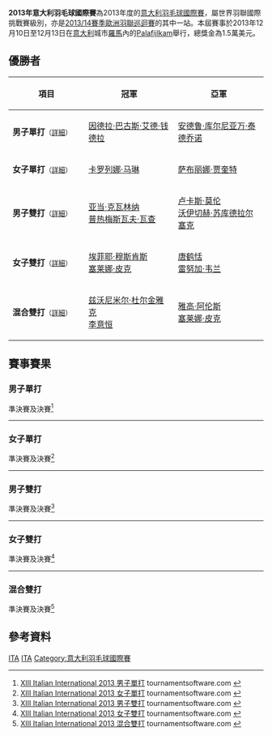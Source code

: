 {{noteTA|G1=Badminton}}
{{infobox badminton event
|name           = 2013年意大利羽毛球國際賽
|image          = 
|size           = 
|caption        =
|dates          = 2013年12月10日－12月13日
|number_edition = 
|level          = 4A
|prize_money    = 1.5萬美元
|location       = {{ITA}}[[羅馬|羅馬]]
|venue          = Palafijlkam
|previous       = 2011年意大利羽毛球國際賽 
|next           = 2014年意大利羽毛球國際賽
}}
'''2013年意大利羽毛球國際賽'''為2013年度的[[意大利羽毛球國際賽|意大利羽毛球國際賽]]，屬世界羽聯國際挑戰賽級別，亦是[[2013/14賽季歐洲羽聯巡迴賽|2013/14賽季歐洲羽聯巡迴賽]]的其中一站。本屆賽事於2013年12月10日至12月13日在[[意大利|意大利]]城市[[羅馬|羅馬]]內的[[Palafijlkam|Palafijlkam]]舉行，總獎金為1.5萬美元。

== 優勝者 ==
{| class=wikitable style="font-size:small"
!width="200"|項目
!width="250"|冠軍
!width="250"|亞軍
|-
|'''男子單打'''<small>（[[#男子單打|詳細]]）</small>
|{{flagicon|ITA}} [[因德拉·巴古斯·艾德·钱德拉|因德拉·巴古斯·艾德·钱德拉]]
|{{flagicon|INA}} [[安德鲁·库尔尼亚万·泰德乔诺|安德鲁·库尔尼亚万·泰德乔诺]]
|-
|'''女子單打'''<small>（[[#女子單打|詳細]]）</small>
|{{flagicon|ESP}} [[卡罗列娜·马琳|卡罗列娜·马琳]]
|{{flagicon|SUI}} [[萨布丽娜·贾奎特|萨布丽娜·贾奎特]]
|-
|'''男子雙打'''<small>（[[#男子雙打|詳細]]）</small>
|{{flagicon|POL}} [[亚当·克瓦林纳|亚当·克瓦林纳]]<br/>{{flagicon|POL}} [[普热梅斯瓦夫·瓦查|普热梅斯瓦夫·瓦查]]
|{{flagicon|POL}} [[卢卡斯·莫伦|卢卡斯·莫伦]]<br/>{{flagicon|POL}} [[沃伊切赫·苏库德拉尔塞克|沃伊切赫·苏库德拉尔塞克]]
|-
|'''女子雙打'''<small>（[[#女子雙打|詳細]]）</small>
|{{flagicon|NED}} [[埃菲耶·穆斯肯斯|埃菲耶·穆斯肯斯]]<br/>{{flagicon|NED}} [[塞莱娜·皮克|塞莱娜·皮克]]
|{{flagicon|AUS}} [[唐鹤恬|唐鹤恬]]<br/>{{flagicon|AUS}} [[雷努加·韦兰|雷努加·韦兰]]
|-
|'''混合雙打'''<small>（[[#混合雙打|詳細]]）</small>
|{{flagicon|CRO}} [[兹沃尼米尔·杜尔金雅克|兹沃尼米尔·杜尔金雅克]]<br/>{{flagicon|USA}} [[李意恒|李意恒]]
|{{flagicon|NED}} [[雅高·阿伦斯|雅高·阿伦斯]]<br/>{{flagicon|NED}} [[塞莱娜·皮克|塞莱娜·皮克]]
|}

== 賽事賽果 ==
=== 男子單打 ===
;準決賽及決賽<ref name="MS">[http://bwf.tournamentsoftware.com/sport/draw.aspx?id=8A971489-9F07-4DA8-A517-97F4BE3726C8&draw=2 XIII Italian International 2013 男子單打] tournamentsoftware.com {{en}}</ref>
{{4TeamBracket-Tennis3-v2
| team-width=200
| RD1-seed1=1
| RD1-team1={{flagicon|FIN}} [[维莱·朗|维莱·朗]]
| RD1-score1-1='''21
| RD1-score1-2=14
| RD1-score1-3=6
| RD1-seed2=
| RD1-team2='''{{flagicon|INA}} [[安德鲁·库尔尼亚万·泰德乔诺|安德鲁·库尔尼亚万·泰德乔诺]]
| RD1-score2-1=13
| RD1-score2-2='''21
| RD1-score2-3='''21

| RD1-seed3=Q
| RD1-team3='''{{flagicon|ITA}} [[因德拉·巴古斯·艾德·钱德拉|因德拉·巴古斯·艾德·钱德拉]]
| RD1-score3-1='''21
| RD1-score3-2='''21
| RD1-score3-3=
| RD1-seed4=8
| RD1-team4={{flagicon|DEN}} [[埃米尔·霍尔斯特|埃米尔·霍尔斯特]]
| RD1-score4-1=17
| RD1-score4-2=8
| RD1-score4-3=

| RD2-seed1=
| RD2-team1={{flagicon|INA}} [[安德鲁·库尔尼亚万·泰德乔诺|安德鲁·库尔尼亚万·泰德乔诺]]
| RD2-score1-1='''21
| RD2-score1-2=15
| RD2-score1-3=12
| RD2-seed2=Q
| RD2-team2='''{{flagicon|ITA}} [[因德拉·巴古斯·艾德·钱德拉|因德拉·巴古斯·艾德·钱德拉]]
| RD2-score2-1=19
| RD2-score2-2='''21
| RD2-score2-3='''21
}}
----

=== 女子單打 ===
;準決賽及決賽<ref name="WS">[http://bwf.tournamentsoftware.com/sport/draw.aspx?id=8A971489-9F07-4DA8-A517-97F4BE3726C8&draw=4 XIII Italian International 2013 女子單打] {{Wayback|url=http://bwf.tournamentsoftware.com/sport/draw.aspx?id=8A971489-9F07-4DA8-A517-97F4BE3726C8&draw=4 |date=20210716010409 }} tournamentsoftware.com {{en}}</ref>
{{4TeamBracket-Tennis3-v2
| team-width=200
| RD1-seed1=1
| RD1-team1='''{{flagicon|ESP}} [[卡罗列娜·马琳|卡罗列娜·马琳]]
| RD1-score1-1='''21
| RD1-score1-2='''21
| RD1-score1-3=
| RD1-seed2=
| RD1-team2={{flagicon|USA}} [[张蓓雯|张蓓雯]]
| RD1-score2-1=13
| RD1-score2-2=12
| RD1-score2-3=

| RD1-seed3=4
| RD1-team3={{flagicon|FRA}} [[萨申纳·维尼斯·瓦汉|萨申纳·维尼斯·瓦汉]]
| RD1-score3-1=19
| RD1-score3-2='''21
| RD1-score3-3=20
| RD1-seed4=8
| RD1-team4='''{{flagicon|SUI}} [[萨布丽娜·贾奎特|萨布丽娜·贾奎特]]
| RD1-score4-1='''21
| RD1-score4-2=8
| RD1-score4-3='''22

| RD2-seed1=1
| RD2-team1='''{{flagicon|ESP}} [[卡罗列娜·马琳|卡罗列娜·马琳]]
| RD2-score1-1='''21
| RD2-score1-2='''21
| RD2-score1-3=
| RD2-seed2=8
| RD2-team2={{flagicon|SUI}} [[萨布丽娜·贾奎特|萨布丽娜·贾奎特]]
| RD2-score2-1=15
| RD2-score2-2=14
| RD2-score2-3=
}}
----

=== 男子雙打 ===
;準決賽及決賽<ref name="MD">[http://bwf.tournamentsoftware.com/sport/draw.aspx?id=8A971489-9F07-4DA8-A517-97F4BE3726C8&draw=6 XIII Italian International 2013 男子雙打] tournamentsoftware.com {{en}}</ref>
{{4TeamBracket-Tennis3-v2
| team-width=200
| RD1-seed1=1
| RD1-team1='''{{flagicon|POL}} [[亚当·克瓦林纳|亚当·克瓦林纳]]<br/> {{flagicon|POL}} [[普热梅斯瓦夫·瓦查|普热梅斯瓦夫·瓦查]]
| RD1-score1-1='''21
| RD1-score1-2='''29
| RD1-score1-3=
| RD1-seed2=5
| RD1-team2={{flagicon|INA}} [[克里斯托弗·鲁斯迪安托|克里斯托弗·鲁斯迪安托]]<br/> {{flagicon|INA}} [[Trikusuma_Wardhana|Trikusuma Wardhana]]
| RD1-score2-1=16
| RD1-score2-2=27
| RD1-score2-3=

| RD1-seed3=6
| RD1-team3={{flagicon|FRA}} [[巴蒂斯特·卡雷姆|巴蒂斯特·卡雷姆]]<br/> {{flagicon|FRA}} [[罗南·拉巴尔|罗南·拉巴尔]]
| RD1-score3-1=13
| RD1-score3-2=16
| RD1-score3-3=
| RD1-seed4=2
| RD1-team4='''{{flagicon|POL}} [[卢卡斯·莫伦|卢卡斯·莫伦]]<br/> {{flagicon|POL}} [[沃伊切赫·苏库德拉尔塞克|沃伊切赫·苏库德拉尔塞克]]
| RD1-score4-1='''21
| RD1-score4-2='''21
| RD1-score4-3=

| RD2-seed1=1
| RD2-team1='''{{flagicon|POL}} [[亚当·克瓦林纳|亚当·克瓦林纳]]<br/> {{flagicon|POL}} [[普热梅斯瓦夫·瓦查|普热梅斯瓦夫·瓦查]]
| RD2-score1-1='''23
| RD2-score1-2='''21
| RD2-score1-3=
| RD2-seed2=2
| RD2-team2={{flagicon|POL}} [[卢卡斯·莫伦|卢卡斯·莫伦]]<br/> {{flagicon|POL}} [[沃伊切赫·苏库德拉尔塞克|沃伊切赫·苏库德拉尔塞克]]
| RD2-score2-1=21
| RD2-score2-2=17
| RD2-score2-3=
}}
----

=== 女子雙打 ===
;準決賽及決賽<ref name="WD">[http://bwf.tournamentsoftware.com/sport/draw.aspx?id=8A971489-9F07-4DA8-A517-97F4BE3726C8&draw=8 XIII Italian International 2013 女子雙打] tournamentsoftware.com {{en}}</ref>
{{4TeamBracket-Tennis3-v2
| team-width=200
| RD1-seed1=Q
| RD1-team1='''{{flagicon|AUS}} [[唐鹤恬|唐鹤恬]]<br/> {{flagicon|AUS}} [[雷努加·韦兰|雷努加·韦兰]]
| RD1-score1-1='''21
| RD1-score1-2='''21
| RD1-score1-3=
| RD1-seed2=4
| RD1-team2={{flagicon|DEN}} [[莉娜·格雷巴克|莉娜·格雷巴克]]<br/> {{flagicon|DEN}} [[玛丽亚·赫斯波|玛丽亚·赫斯波]]
| RD1-score2-1=17
| RD1-score2-2=12
| RD1-score2-3=

| RD1-seed3=3
| RD1-team3={{flagicon|BUL}} [[加夫列拉·斯托伊娃|加夫列拉·斯托伊娃]]<br/> {{flagicon|BUL}} [[斯蒂法尼·斯托伊娃|斯蒂法尼·斯托伊娃]]
| RD1-score3-1='''21
| RD1-score3-2=9
| RD1-score3-3=22
| RD1-seed4=2
| RD1-team4='''{{flagicon|NED}} [[埃菲耶·穆斯肯斯|埃菲耶·穆斯肯斯]]<br/> {{flagicon|NED}} [[塞莱娜·皮克|塞莱娜·皮克]]
| RD1-score4-1=14
| RD1-score4-2='''21
| RD1-score4-3='''24

| RD2-seed1=Q
| RD2-team1={{flagicon|AUS}} [[唐鹤恬|唐鹤恬]]<br/> {{flagicon|AUS}} [[雷努加·韦兰|雷努加·韦兰]]
| RD2-score1-1=10
| RD2-score1-2=8
| RD2-score1-3=
| RD2-seed2=2
| RD2-team2='''{{flagicon|NED}} [[埃菲耶·穆斯肯斯|埃菲耶·穆斯肯斯]]<br/> {{flagicon|NED}} [[塞莱娜·皮克|塞莱娜·皮克]]
| RD2-score2-1='''21
| RD2-score2-2='''21
| RD2-score2-3=
}}
----

=== 混合雙打 ===
;準決賽及決賽<ref name="XD">[http://bwf.tournamentsoftware.com/sport/draw.aspx?id=8A971489-9F07-4DA8-A517-97F4BE3726C8&draw=10 XIII Italian International 2013 混合雙打] tournamentsoftware.com {{en}}</ref>
{{4TeamBracket-Tennis3-v2
| team-width=200
| RD1-seed1=
| RD1-team1='''{{flagicon|CRO}} [[兹沃尼米尔·杜尔金雅克|兹沃尼米尔·杜尔金雅克]]<br/> {{flagicon|USA}} [[李意恒|李意恒]]
| RD1-score1-1=17
| RD1-score1-2='''21
| RD1-score1-3='''21
| RD1-seed2=
| RD1-team2={{flagicon|DEN}} [[尼克拉斯·诺尔|尼克拉斯·诺尔]]<br/> {{flagicon|DEN}} [[萨拉·蒂格森|萨拉·蒂格森]]
| RD1-score2-1='''21
| RD1-score2-2=10
| RD1-score2-3=14

| RD1-seed3=5
| RD1-team3='''{{flagicon|NED}} [[雅高·阿伦斯|雅高·阿伦斯]]<br/> {{flagicon|NED}} [[塞莱娜·皮克|塞莱娜·皮克]]
| RD1-score3-1='''21
| RD1-score3-2='''21
| RD1-score3-3=
| RD1-seed4=
| RD1-team4={{flagicon|SWE}} [[约纳坦·努德|约纳坦·努德]]<br/> {{flagicon|SWE}} [[伊美利·兰纳森|伊美利·兰纳森]]
| RD1-score4-1=10
| RD1-score4-2=19
| RD1-score4-3=

| RD2-seed1=
| RD2-team1='''{{flagicon|CRO}} [[兹沃尼米尔·杜尔金雅克|兹沃尼米尔·杜尔金雅克]]<br/> {{flagicon|USA}} [[李意恒|李意恒]]
| RD2-score1-1='''23
| RD2-score1-2='''21
| RD2-score1-3=
| RD2-seed2=5
| RD2-team2={{flagicon|NED}} [[雅高·阿伦斯|雅高·阿伦斯]]<br/> {{flagicon|NED}} [[塞莱娜·皮克|塞莱娜·皮克]]
| RD2-score2-1=21
| RD2-score2-2=18
| RD2-score2-3=
}}

== 參考資料 ==
{{Reflist}}

[[Category:2013年世界羽聯國際挑戰賽|ITA]]
[[Category:2013/14賽季歐洲羽聯巡迴賽|ITA]]
[[Category:意大利羽毛球國際賽|Category:意大利羽毛球國際賽]]